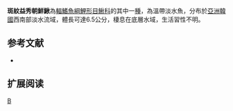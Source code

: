 {{Speciesbox 
| taxon = Iksookimia pumila
| status = NE
| status_system = IUCN3.1
| authority =  Kim & Lee, 1987
| synonyms = *''Cobitis koreensis pumilus,Kim & Lee, 1987''
}}
'''斑紋益秀朝鮮鰍'''為[[輻鰭魚綱|輻鰭魚綱]][[鯉形目|鯉形目]][[鰍科|鰍科]]的其中一[[種|種]]，為溫帶淡水魚，分布於[[亞洲|亞洲]][[韓國|韓國]]西南部淡水流域，體長可達6.5公分，棲息在底層水域，生活習性不明。

==参考文献==
{{refbegin}}
*{{FishBase_species|genus=Iksookimia|species=pumila|year=2014|month=2}}
{{refend}}

== 扩展阅读 ==
{{refbegin}}
{{wikispecies-inline|Iksookimia pumila|斑紋益秀朝鮮鰍}}
{{refend}}
{{Taxonbar|from=Q5508001}}

[[Category:益秀朝鮮鰍屬|B]]


{{魚類小作品}}